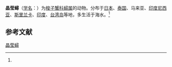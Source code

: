 {{Speciesbox
| name = 晶莹蟳
| status = 
| status_system = 
| image = 
| genus = Charybdis
| species = lucifera
| authority = (Fabricius, 1798)<ref name='id11666'>{{cite web| url =http://www.bioinfo.cn/db05/BjdwSpecies.php?action=view&id=11666| title =晶莹蟳| work =《中国动物物种编目数据库》| publisher =中国科学院微生物研究所| author =中国科学院动物研究所| accessdate =2009-04-28| deadurl =yes| archiveurl =https://web.archive.org/web/20160305065602/http://www.bioinfo.cn/db05/BjdwSpecies.php?action=view&id=11666| archivedate =2016-03-05}}</ref>
}}

'''晶莹蟳'''（[[学名|学名]]：{{lang|la|''Charybdis lucifera''}}）为[[梭子蟹科|梭子蟹科]][[蟳属|蟳属]]的动物。分布于[[日本|日本]]、[[泰国|泰国]]、马来亚、[[印度尼西亚|印度尼西亚]]、[[斯里兰卡|斯里兰卡]]、[[印度|印度]]、[[台湾岛|台湾岛]]等地，多生活于海水。<ref name='id11666'/>

== 参考文献 ==
{{reflist}}

{{Wikispecies|Charybdis lucifera}}
{{Taxonbar|from=Q13461962}}

[[Category:蟳属|晶莹蟳]]


{{螃蟹小作品}}